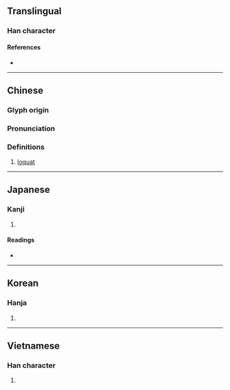 {{character info/new}}
==Translingual==

===Han character===
{{Han char|rn=75|rad=木|as=04|sn=8|four=47917|canj=DAU|ids=⿰木巴}}

====References====
* {{Han ref|kx=0513.190|dkj=14505|dj=0901.060|hdz=21175.080|uh=6777|ud=26487|bh=AA49|bd=43593}}

----

==Chinese==
{{zh-forms}}

===Glyph origin===
{{Han etym}}

===Pronunciation===
{{zh-pron
|m=pá,bà
|c=paa4
|mn=xm,zz,qz,tn,mg,tp,yl,tc,lk,sx,km,hc,kh:pê/zz:pêe
|mc=y
|oc=y
|ma=
|cat=n
}}

===Definitions===
{{zh-hanzi}}

# [[loquat]]

----

==Japanese==

===Kanji===
{{ja-kanji|grade=|rs=木04}}

# {{defn|lang=ja|sort=木04}}

====Readings====
* {{ja-readings|on=[[は]] (ha)|kun=[[つか]] (tsuka)}}

----

==Korean==

===Hanja===
{{ko-hanja|hangeul=파|eumhun=|rv=pa|mr=p'a|y=pha}}

# {{defn|lang=ko|sort=木04}}

----

==Vietnamese==

===Han character===
{{vi-hantu|[[bà]], [[ba]]|rs=木04}}

# {{defn|lang=vi|sort=木04}}